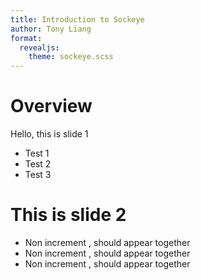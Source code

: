 ```yaml
---
title: Introduction to Sockeye
author: Tony Liang
format: 
  revealjs:
    theme: sockeye.scss
---
```


# Overview

Hello, this is slide 1

<!--- Incremental list --->
::: {.incremental}

- Test 1
- Test 2
- Test 3

:::


# This is slide 2

::: {.nonincremental}

- Non increment , should appear together
- Non increment , should appear together
- Non increment , should appear together

:::
